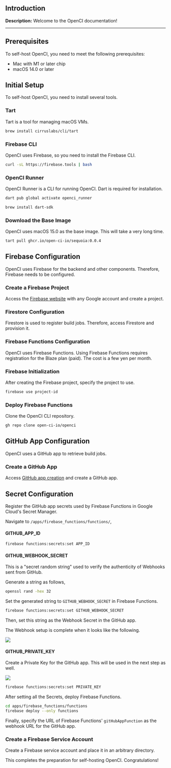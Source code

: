 ## Introduction

**Description:** Welcome to the OpenCI documentation!

---

## Prerequisites

To self-host OpenCI, you need to meet the following prerequisites:

- Mac with M1 or later chip
- macOS 14.0 or later

## Initial Setup

To self-host OpenCI, you need to install several tools.

### Tart

Tart is a tool for managing macOS VMs.

<CodeGroup>

  ```bash macOS
  brew install cirruslabs/cli/tart
  ```

</CodeGroup>

### Firebase CLI

OpenCI uses Firebase, so you need to install the Firebase CLI.

<CodeGroup>

  ```bash macOS
  curl -sL https://firebase.tools | bash
  ```

</CodeGroup>

### OpenCI Runner

OpenCI Runner is a CLI for running OpenCI. Dart is required for installation.

<CodeGroup>

  ```bash macOS
  dart pub global activate openci_runner
  ```

  ```bash install Dart
  brew install dart-sdk
  ```

</CodeGroup>

### Download the Base Image

OpenCI uses macOS 15.0 as the base image. This will take a very long time.

<CodeGroup>

  ```bash macOS
tart pull ghcr.io/open-ci-io/sequoia:0.0.4
  ```

</CodeGroup>

## Firebase Configuration

OpenCI uses Firebase for the backend and other components. Therefore, Firebase needs to be configured.

### Create a Firebase Project

Access the [Firebase website](https://console.firebase.google.com/) with any Google account and create a project.

### Firestore Configuration

Firestore is used to register build jobs. Therefore, access Firestore and provision it.

### Firebase Functions Configuration

OpenCI uses Firebase Functions. Using Firebase Functions requires registration for the Blaze plan (paid). The cost is a few yen per month.

### Firebase Initialization

After creating the Firebase project, specify the project to use.

<CodeGroup>

  ```bash macOS
  firebase use project-id
  ```

</CodeGroup>

### Deploy Firebase Functions

Clone the OpenCI CLI repository.

<CodeGroup>

  ```bash macOS
  gh repo clone open-ci-io/openci
  ```

</CodeGroup>

## GitHub App Configuration

OpenCI uses a GitHub app to retrieve build jobs.

### Create a GitHub App

Access [GitHub app creation](https://github.com/settings/apps/new) and create a GitHub app.

## Secret Configuration

Register the GitHub app secrets used by Firebase Functions in Google Cloud's Secret Manager.

Navigate to `/apps/firebase_functions/functions/`,

#### GITHUB_APP_ID

<CodeGroup>

  ```bash macOS
  firebase functions:secrets:set APP_ID
  ```

</CodeGroup>

#### GITHUB_WEBHOOK_SECRET

This is a "secret random string" used to verify the authenticity of Webhooks sent from GitHub.

Generate a string as follows,

<CodeGroup>

  ```bash macOS
  openssl rand -hex 32
  ```

</CodeGroup>

Set the generated string to `GITHUB_WEBHOOK_SECRET` in Firebase Functions.

<CodeGroup>

  ```bash macOS
  firebase functions:secrets:set GITHUB_WEBHOOK_SECRET
  ```

</CodeGroup>

Then, set this string as the Webhook Secret in the GitHub app.

The Webhook setup is complete when it looks like the following.

<Frame >
  <img src="/images/webhook_setup.png" />
</Frame>

#### GITHUB_PRIVATE_KEY

Create a Private Key for the GitHub app. This will be used in the next step as well.

<Frame >
  <img src="/images/github_private_key.png" />
</Frame>

<CodeGroup>

  ```bash macOS
  firebase functions:secrets:set PRIVATE_KEY
  ```

</CodeGroup>

After setting all the Secrets, deploy Firebase Functions.

<CodeGroup>

  ```bash macOS
  cd apps/firebase_functions/functions
  firebase deploy --only functions
  ```

</CodeGroup>

Finally, specify the URL of Firebase Functions' `gitHubAppFunction` as the webhook URL for the GitHub app.

### Create a Firebase Service Account

Create a Firebase service account and place it in an arbitrary directory.

This completes the preparation for self-hosting OpenCI. Congratulations!